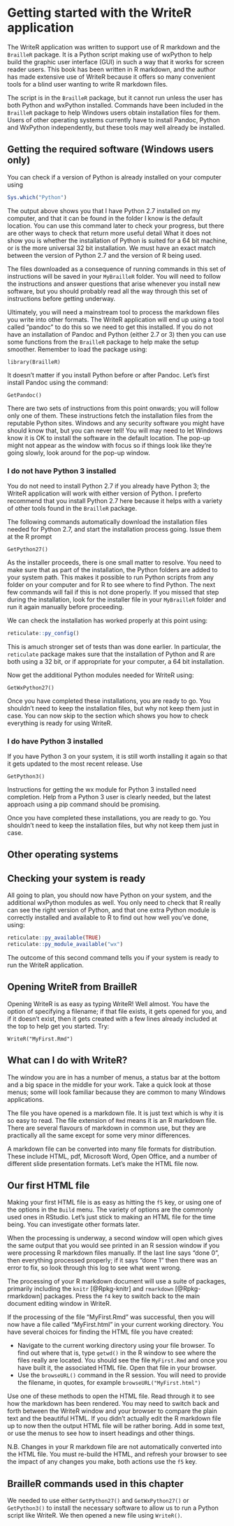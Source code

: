 # Getting started with the WriteR application {#WriteR}



The WriteR application was written to support use of R markdown and the `BrailleR` package. It is a Python script making use of wxPython to help build the graphic user interface (GUI) in such a way that it works for screen reader users. This book has been written in R markdown, and the author has made extensive use of WriteR because it offers so many convenient tools for a blind user wanting to write R markdown files.

The script is in the `BrailleR` package, but it cannot run unless the user has both Python and wxPython installed. Commands have been included in the `BrailleR` package to help Windows users obtain installation files for them. Users of other operating systems currently have to install Pandoc, Python and WxPython independently, but these tools may well already be installed.

## Getting the required software (Windows users only)

You can check if a version of Python is already installed on your computer using
```r
Sys.which("Python")
```

The output above shows you that I have Python 2.7 installed on my computer, and that it can be found in the folder I know is the default location. You can use this command later to check your progress, but there are other ways to check that return more useful detail What it does not show you is whether the installation of Python is suited for a 64 bit machine, or is the more universal 32 bit installation. We must have an exact match between the version of Python 2.7 and the version of R being used.

The files downloaded as a consequence of running commands in this set of instructions will be saved in your `MyBrailleR` folder. You will need to follow the instructions and answer questions that arise whenever you install new software, but you should probably read all the way through this set of instructions before getting underway. 

Ultimately, you will need a mainstream tool to process the markdown files you write into other formats. The WriteR application will end up using a tool called "pandoc" to do this so we need to get this installed.
If you do not have an installation of Pandoc and Python (either 2.7 or 3) then you can use some functions from the `BrailleR` package to help make the setup smoother. Remember to load the package using:
 
`library(BrailleR)`

It doesn't matter if you install Python before or after Pandoc. Let's first install Pandoc using the command:

`GetPandoc()`

There are two sets of instructions from this point onwards; you will follow only one of them. 
These instructions fetch the installation files from the reputable Python sites. Windows and any security software you might have should know that, but you can never tell! You will may need to let Windows know it is OK to install the software in the default location. The pop-up might not appear as the window with focus so if things look like they're going slowly, look around for the pop-up window.


### I do not have Python 3 installed

You do not need to install Python 2.7 if you already have Python 3; the WriteR application will work with either version of Python. I preferto recommend that you install Python 2.7 here because it helps with a variety of other tools found in the `BrailleR` package.

The following  commands automatically download the installation files needed for Python 2.7, and start the installation process going. 
Issue them at the R prompt

`GetPython27()`

As the installer proceeds, there is one small matter to resolve. You need to make sure that as part of the installation, the Python folders are added to your system path. This makes it possible to run Python scripts from any folder on your computer and for R to see where to find Python. The next few commands will fail if this is not done properly. If you missed that step during the installation, look for the installer file in your `MyBrailleR` folder and run it again manually before proceeding.

We can check the installation has worked properly at this point using:
```r
reticulate::py_config()
```

This is amuch stronger set of tests than was done earlier. In particular, the `reticulate` package makes sure that the installation of Python and R are both using a 32 bit, or if appropriate for your computer, a 64 bit installation.

Now get the additional Python modules needed for WriteR using:
 
`GetWxPython27()`

Once you have completed these installations, you are ready to go. You shouldn't need to keep the  installation files, but why not keep them just in case.
You can now skip to the section which shows you how to check everything is ready for using WriteR.

### I do have Python 3 installed

If you have Python 3 on your system, it is still worth installing it again so that it gets updated to the most recent release. Use

`GetPython3()`

Instructions for getting the wx module for Python 3 installed need completion. Help from a Python 3 user is clearly needed, but the latest approach using a pip command should be promising. 


Once you have completed these installations, you are ready to go. You shouldn't need to keep the  installation files, but why not keep them just in case.


## Other operating systems

## Checking your system is ready



All going to plan, you should now have Python on your system, and the additional wxPython modules as well. You only need to check that R really can see the right version of Python, and that one extra Python module is correctly installed and available to R to find out how well you've done,  using:

```r
reticulate::py_available(TRUE)
reticulate::py_module_available("wx")
```

The outcome of this second command tells you if your system is ready to run the WriteR application.


## Opening WriteR from BrailleR

Opening WriteR is as easy as typing WriteR! Well almost. You have the option of specifying a filename; if that file exists, it gets opened for you, and if it doesn't exist, then it gets created with a few lines already included at the top to help get you started. Try:

`WriteR("MyFirst.Rmd")`



## What can I do with WriteR?

The window you are in has a number of menus, a status bar at the bottom and a big space in the middle for your work. Take a quick look at those menus; some will look familiar because they are common to many Windows applications.

The file you have opened is a markdown file. It is just text which is why it is so easy to read. The file extension of `Rmd` means it is an R markdown file. There are several flavours of markdown in common use, but they are practically all the same except for some very minor differences.

A markdown file can be converted into many file formats for distribution. These include HTML, pdf, Microsoft Word, Open Office, and a number of different slide presentation formats. Let's make the HTML file now.


## Our first HTML file

Making your first HTML file is as easy as hitting the `f5` key, or using one of the options in the `Build` menu. The variety of options are the commonly used ones in RStudio. Let's just stick to making an HTML file for the time being. You can investigate other formats later.

When the processing is underway, a second window will open which gives the same output that you would see printed in an R session window if you were processing R markdown files manually. 
If the last line says "done 0", then everything processed properly; if it says "done 1" then there was an error to fix, so look through this log to see what went wrong. 

The processing  of your R markdown document will use a suite of packages, primarily including the `knitr` [@Rpkg-knitr] and `rmarkdown` [@Rpkg-rmarkdown] packages.
Press the `f4` key to switch back to the main document editing window in WriteR.

If the processing of the file "MyFirst.Rmd" was successful, then you will now have a file called "MyFirst.html" in your current working directory. You have several choices for finding the HTML file you have created:

-  Navigate to the current working directory using your file browser. To find out where that is, type `getwd()` in the R window to see where the files really are located. 
You should see the file `MyFirst.Rmd` and once you have built it, the associated HTML file. Open that file in your browser.
- Use the `browseURL()` command in the R session. You will need to provide the filename, in quotes, for example `browseURL("MyFirst.html")`

Use one of these methods to open the HTML file. Read through it to see how the markdown has been rendered. 
You may need to switch back and forth between the WriteR window and your browser to compare the plain text and the beautiful HTML. If you didn't actually edit the R markdown file up to now then the output HTML file will be rather boring. Add in some text, or use the menus to see how to insert headings and other things.

N.B. Changes in your R markdown file are not automatically converted into the HTML file. You must re-build the HTML, and refresh your browser to see the impact of any changes you make, both actions use the `f5` key.


## BrailleR commands used in this chapter

We needed to use either `GetPython27()` and `GetWxPython27()` or `GetPython3()` to install the necessary software to allow us to run a Python script like WriteR. 
We then opened a new file using `WriteR()`.

